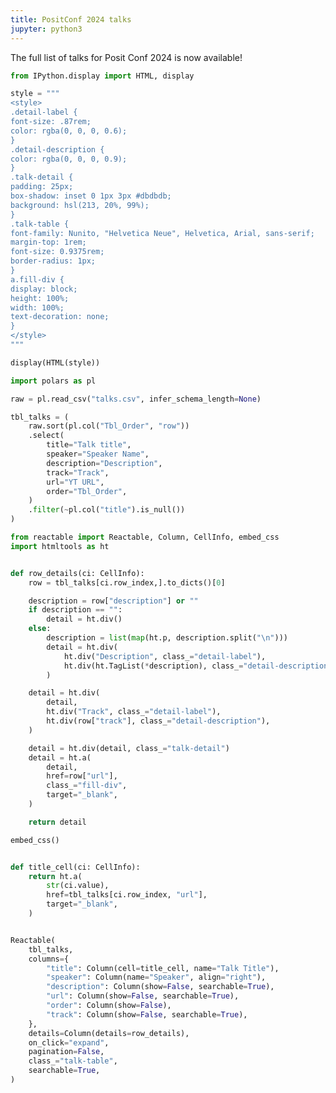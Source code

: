 ```yaml
---
title: PositConf 2024 talks
jupyter: python3
---
```


The full list of talks for Posit Conf 2024 is now available!

```python
from IPython.display import HTML, display

style = """
<style>
.detail-label {
font-size: .87rem;
color: rgba(0, 0, 0, 0.6);
}
.detail-description {
color: rgba(0, 0, 0, 0.9);
}
.talk-detail {
padding: 25px;
box-shadow: inset 0 1px 3px #dbdbdb;
background: hsl(213, 20%, 99%);
}
.talk-table {
font-family: Nunito, "Helvetica Neue", Helvetica, Arial, sans-serif;
margin-top: 1rem;
font-size: 0.9375rem;
border-radius: 1px;
}
a.fill-div {
display: block;
height: 100%;
width: 100%;
text-decoration: none;
}
</style>
"""

display(HTML(style))
```

```python
import polars as pl

raw = pl.read_csv("talks.csv", infer_schema_length=None)

tbl_talks = (
    raw.sort(pl.col("Tbl_Order", "row"))
    .select(
        title="Talk title",
        speaker="Speaker Name",
        description="Description",
        track="Track",
        url="YT URL",
        order="Tbl_Order",
    )
    .filter(~pl.col("title").is_null())
)
```


```python
from reactable import Reactable, Column, CellInfo, embed_css
import htmltools as ht


def row_details(ci: CellInfo):
    row = tbl_talks[ci.row_index,].to_dicts()[0]

    description = row["description"] or ""
    if description == "":
        detail = ht.div()
    else:
        description = list(map(ht.p, description.split("\n")))
        detail = ht.div(
            ht.div("Description", class_="detail-label"),
            ht.div(ht.TagList(*description), class_="detail-description"),
        )

    detail = ht.div(
        detail,
        ht.div("Track", class_="detail-label"),
        ht.div(row["track"], class_="detail-description"),
    )

    detail = ht.div(detail, class_="talk-detail")
    detail = ht.a(
        detail,
        href=row["url"],
        class_="fill-div",
        target="_blank",
    )

    return detail

```

```python
embed_css()


def title_cell(ci: CellInfo):
    return ht.a(
        str(ci.value),
        href=tbl_talks[ci.row_index, "url"],
        target="_blank",
    )


Reactable(
    tbl_talks,
    columns={
        "title": Column(cell=title_cell, name="Talk Title"),
        "speaker": Column(name="Speaker", align="right"),
        "description": Column(show=False, searchable=True),
        "url": Column(show=False, searchable=True),
        "order": Column(show=False),
        "track": Column(show=False, searchable=True),
    },
    details=Column(details=row_details),
    on_click="expand",
    pagination=False,
    class_="talk-table",
    searchable=True,
)
```


